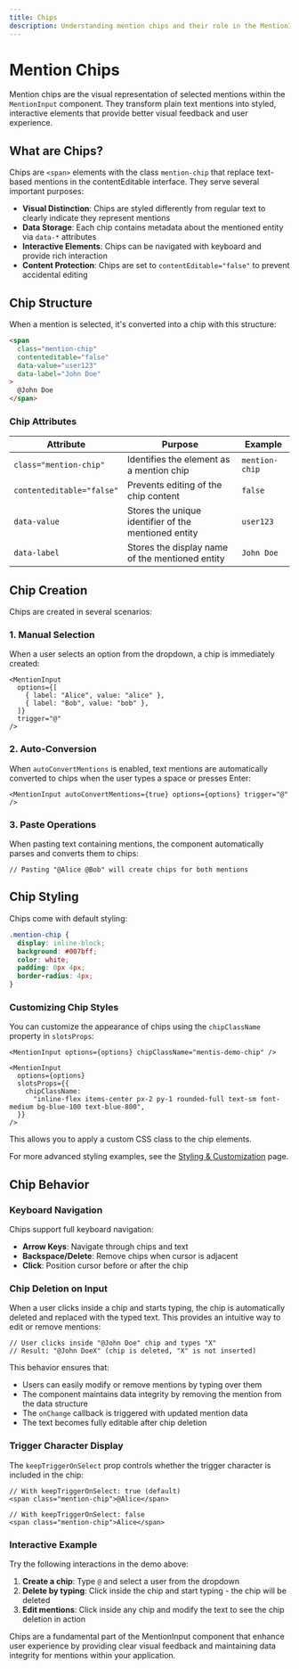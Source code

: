 ```yaml
---
title: Chips
description: Understanding mention chips and their role in the MentionInput component.
---
```



# Mention Chips

Mention chips are the visual representation of selected mentions within the `MentionInput` component. They transform plain text mentions into styled, interactive elements that provide better visual feedback and user experience.

## What are Chips?

Chips are `<span>` elements with the class `mention-chip` that replace text-based mentions in the contentEditable interface. They serve several important purposes:

- **Visual Distinction**: Chips are styled differently from regular text to clearly indicate they represent mentions
- **Data Storage**: Each chip contains metadata about the mentioned entity via `data-*` attributes
- **Interactive Elements**: Chips can be navigated with keyboard and provide rich interaction
- **Content Protection**: Chips are set to `contentEditable="false"` to prevent accidental editing

## Chip Structure

When a mention is selected, it's converted into a chip with this structure:

```html
<span
  class="mention-chip"
  contenteditable="false"
  data-value="user123"
  data-label="John Doe"
>
  @John Doe
</span>
```

### Chip Attributes

| Attribute                 | Purpose                                              | Example        |
| ------------------------- | ---------------------------------------------------- | -------------- |
| `class="mention-chip"`    | Identifies the element as a mention chip             | `mention-chip` |
| `contenteditable="false"` | Prevents editing of the chip content                 | `false`        |
| `data-value`              | Stores the unique identifier of the mentioned entity | `user123`      |
| `data-label`              | Stores the display name of the mentioned entity      | `John Doe`     |

## Chip Creation

Chips are created in several scenarios:

### 1. Manual Selection

When a user selects an option from the dropdown, a chip is immediately created:

```tsx
<MentionInput
  options={[
    { label: "Alice", value: "alice" },
    { label: "Bob", value: "bob" },
  ]}
  trigger="@"
/>
```

### 2. Auto-Conversion

When `autoConvertMentions` is enabled, text mentions are automatically converted to chips when the user types a space or presses Enter:

```tsx
<MentionInput autoConvertMentions={true} options={options} trigger="@" />
```

### 3. Paste Operations

When pasting text containing mentions, the component automatically parses and converts them to chips:

```tsx
// Pasting "@Alice @Bob" will create chips for both mentions
```

## Chip Styling

Chips come with default styling:

```css
.mention-chip {
  display: inline-block;
  background: #007bff;
  color: white;
  padding: 0px 4px;
  border-radius: 4px;
}
```

### Customizing Chip Styles

You can customize the appearance of chips using the `chipClassName` property in `slotsProps`:

```tsx
<MentionInput options={options} chipClassName="mentis-demo-chip" />
```

```tsx
<MentionInput
  options={options}
  slotsProps={{
    chipClassName:
      "inline-flex items-center px-2 py-1 rounded-full text-sm font-medium bg-blue-100 text-blue-800",
  }}
/>
```

This allows you to apply a custom CSS class to the chip elements.

For more advanced styling examples, see the [Styling & Customization](./styling) page.

## Chip Behavior

### Keyboard Navigation

Chips support full keyboard navigation:

- **Arrow Keys**: Navigate through chips and text
- **Backspace/Delete**: Remove chips when cursor is adjacent
- **Click**: Position cursor before or after the chip

### Chip Deletion on Input

When a user clicks inside a chip and starts typing, the chip is automatically deleted and replaced with the typed text. This provides an intuitive way to edit or remove mentions:

```tsx
// User clicks inside "@John Doe" chip and types "X"
// Result: "@John DoeX" (chip is deleted, "X" is not inserted)
```

This behavior ensures that:

- Users can easily modify or remove mentions by typing over them
- The component maintains data integrity by removing the mention from the data structure
- The `onChange` callback is triggered with updated mention data
- The text becomes fully editable after chip deletion

### Trigger Character Display

The `keepTriggerOnSelect` prop controls whether the trigger character is included in the chip:

```tsx
// With keepTriggerOnSelect: true (default)
<span class="mention-chip">@Alice</span>

// With keepTriggerOnSelect: false
<span class="mention-chip">Alice</span>
```

### Interactive Example

<MentisDemo />

Try the following interactions in the demo above:

1. **Create a chip**: Type `@` and select a user from the dropdown
2. **Delete by typing**: Click inside the chip and start typing - the chip will be deleted
3. **Edit mentions**: Click inside any chip and modify the text to see the chip deletion in action

Chips are a fundamental part of the MentionInput component that enhance user experience by providing clear visual feedback and maintaining data integrity for mentions within your application.
